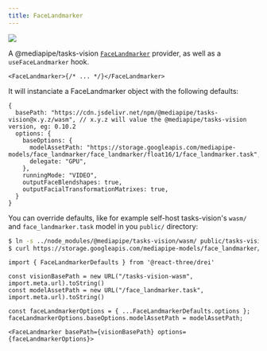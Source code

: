 ```yaml
---
title: FaceLandmarker
---
```


![](https://img.shields.io/badge/-suspense-brightgreen)

A @mediapipe/tasks-vision [`FaceLandmarker`](https://developers.google.com/mediapipe/api/solutions/js/tasks-vision.facelandmarker) provider, as well as a `useFaceLandmarker` hook.

```tsx
<FaceLandmarker>{/* ... */}</FaceLandmarker>
```

It will instanciate a FaceLandmarker object with the following defaults:

```tsx
{
  basePath: "https://cdn.jsdelivr.net/npm/@mediapipe/tasks-vision@x.y.z/wasm", // x.y.z will value the @mediapipe/tasks-vision version, eg: 0.10.2
  options: {
    baseOptions: {
      modelAssetPath: "https://storage.googleapis.com/mediapipe-models/face_landmarker/face_landmarker/float16/1/face_landmarker.task",
      delegate: "GPU",
    },
    runningMode: "VIDEO",
    outputFaceBlendshapes: true,
    outputFacialTransformationMatrixes: true,
  }
}
```

You can override defaults, like for example self-host tasks-vision's `wasm/` and `face_landmarker.task` model in you `public/` directory:

```sh
$ ln -s ../node_modules/@mediapipe/tasks-vision/wasm/ public/tasks-vision-wasm
$ curl https://storage.googleapis.com/mediapipe-models/face_landmarker/face_landmarker/float16/1/face_landmarker.task -o public/face_landmarker.task
```

```tsx
import { FaceLandmarkerDefaults } from '@react-three/drei'

const visionBasePath = new URL("/tasks-vision-wasm", import.meta.url).toString()
const modelAssetPath = new URL("/face_landmarker.task", import.meta.url).toString()

const faceLandmarkerOptions = { ...FaceLandmarkerDefaults.options };
faceLandmarkerOptions.baseOptions.modelAssetPath = modelAssetPath;

<FaceLandmarker basePath={visionBasePath} options={faceLandmarkerOptions}>
```

